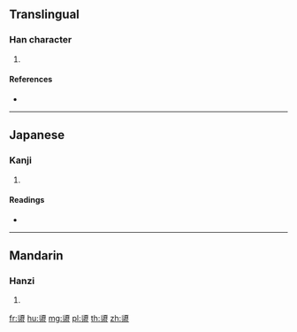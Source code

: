 {{character info/new}}
==Translingual==

===Han character===
{{Han char|rn=108|rad=皿|as=12|sn=17|four=|canj=HCBT}}

# {{defn|Han|sort=皿12}}

====References====
* {{Han ref|kx=0797.110|dkj=23058|hdz=42571.130|uh=76E8|ud=30440}}

----

==Japanese==

===Kanji===
{{ja-kanji|grade=|rs=皿12}}

# {{defn|lang=ja|sort=皿12}}

====Readings====
* {{ja-readings|on=[[しゅ]] (shu), [[す]] (su), [[しょ]] (sho), [[そ]] (so)|kun=[[うつわ]] (utsuwa)|nanori=}}

----

==Mandarin==

===Hanzi===
{{cmn-hanzi|pin=[[shǔ]] ([[shu3]])|wg=shu<sup>3</sup>}}

# {{defn|lang=cmn|sort=皿12}}

[[fr:盨]]
[[hu:盨]]
[[mg:盨]]
[[pl:盨]]
[[th:盨]]
[[zh:盨]]